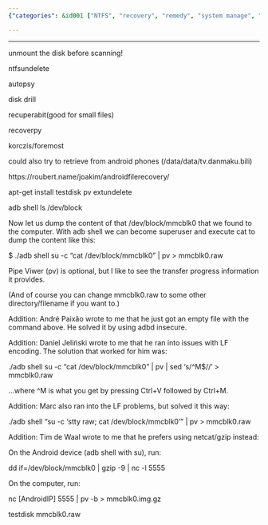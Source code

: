 ```yaml
---
{"categories": &id001 ["NTFS", "recovery", "remedy", "system manage", "undelete"], "category": "NTFS Recovery Tools", "date": "2022-07-17 19:09:33", "description": "This article discusses NTFS recovery tools for retrieving bilibili cookies from AutoUP and emphasizes the importance of unmounting the disk before scanning. It provides various methods, including using adb shell commands with pv or netcat/gzip, and mentions solutions to LF encoding issues.", "tags": *id001, "title": "Ntfs Recovery Tool For Bilibili Cookie Under Autoup"}

---
```


------

unmount the disk before scanning!

ntfsundelete

autopsy

disk drill

recuperabit(good for small files)

recoverpy

korczis/foremost

could also try to retrieve from android phones (/data/data/tv.danmaku.bili)

https://roubert.name/joakim/androidfilerecovery/

apt-get install testdisk pv extundelete

adb shell ls /dev/block

Now let us dump the content of that /dev/block/mmcblk0 that we found to the computer. With adb shell we can become superuser and execute cat to dump the content like this:

$ ./adb shell su -c "cat /dev/block/mmcblk0" | pv > mmcblk0.raw

Pipe Viwer (pv) is optional, but I like to see the transfer progress information it provides.

(And of course you can change mmcblk0.raw to some other directory/filename if you want to.)

Addition: André Paixão wrote to me that he just got an empty file with the command above. He solved it by using adbd insecure.

Addition: Daniel Jeliński wrote to me that he ran into issues with LF encoding. The solution that worked for him was:

./adb shell su -c "cat /dev/block/mmcblk0" | pv | sed 's/^M$//' > mmcblk0.raw

...where ^M is what you get by pressing Ctrl+V followed by Ctrl+M.

Addition: Marc also ran into the LF problems, but solved it this way:

./adb shell "su -c 'stty raw; cat /dev/block/mmcblk0'" | pv > mmcblk0.raw

Addition: Tim de Waal wrote to me that he prefers using netcat/gzip instead:

On the Android device (adb shell with su), run:

dd if=/dev/block/mmcblk0 | gzip -9 | nc -l 5555

On the computer, run:

nc [AndroidIP] 5555 | pv -b > mmcblk0.img.gz

testdisk mmcblk0.raw

